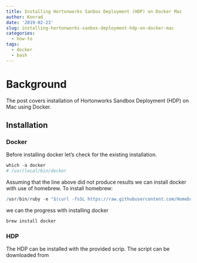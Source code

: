 ```yaml
---
title: Installing Hortonworks Sanbox Deployment (HDP) on Docker Mac
author: Konrad
date: '2019-02-23'
slug: installing-hortonworks-sanbox-deployment-hdp-on-docker-mac
categories:
  - how-to
tags:
  - docker
  - bash
---
```


# Background

The post covers installation of Hortonworks Sandbox Deployment (HDP) on Mac using Docker. 

## Installation

### Docker

Before installing docker let's check for the existing installation.

```r
which -a docker
# /usr/local/bin/docker
```

Assuming that the line above did not produce results we can install docker with use of homebrew. To install homebrew:

```r
/usr/bin/ruby -e "$(curl -fsSL https://raw.githubusercontent.com/Homebrew/install/master/install)"
```

we can the progress with installing docker

```r
brew install docker
```

### HDP

The HDP can be installed with the provided scrip. The script can be downloaded from 



